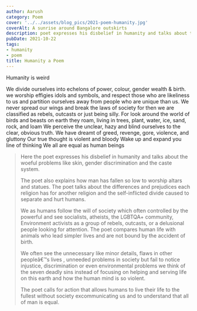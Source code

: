 ```yaml
---
author: Aarush
category: Poem
cover: '../../assets/blog_pics/2021-poem-humanity.jpg'
coverAlt: A sunrise around Bangalore outskirts
description: poet expresses his disbelief in humanity and talks about the woeful problems
pubDate: 2021-10-22
tags:
- humanity
- poem
title: Humanity a Poem
---
```


Humanity is weird

We divide ourselves into echelons of power, colour, gender wealth & birth.
we worship effigies idols and symbols,
and respect those who are likeliness to us
and partition ourselves away from people who are unique than us.
We never spread our wings and break the laws of society
for then we are classified as rebels, outcasts or just being silly.
For look around the world of birds and beasts on earth they roam,
living in trees, plant, water, ice, sand, rock, and loam
We perceive the unclear, hazy
and blind ourselves to the clear, obvious truth.
We have dreamt of greed, revenge, gore, violence, and gluttony
Our true thought is violent and bloody
Wake up and expand you line of thinking
We all are equal as human beings


>Here the poet expresses his disbelief in humanity and talks about the woeful problems like skin, gender discrimination and the caste system. 
>  
>The poet also explains how man has fallen so low to worship altars and statues. The poet talks about the differences and prejudices each religion has for another religion and the self-inflicted divide caused to separate and hurt humans.  
>  
>We as humans follow the will of society which often controlled by the powerful and see socialists, atheists, the LGBTQA+ community, Environment activists as a group of rebels, outcasts, or a delusional people looking for attention. The poet compares human life with animals who lead simpler lives and are not bound by the accident of birth.  
>  
>We often see the unnecessary like minor details, flaws in other peopleâ€™s lives , unneeded problems in society but fail to notice injustice, discrimination or even environmental problems we think of the seven deadly sins instead of focusing on helping and serving life on this earth and how the human mind is so violent.  
>  
>The poet calls for action that allows humans to live their life to the fullest without society excommunicating us and to understand that all of man is equal.